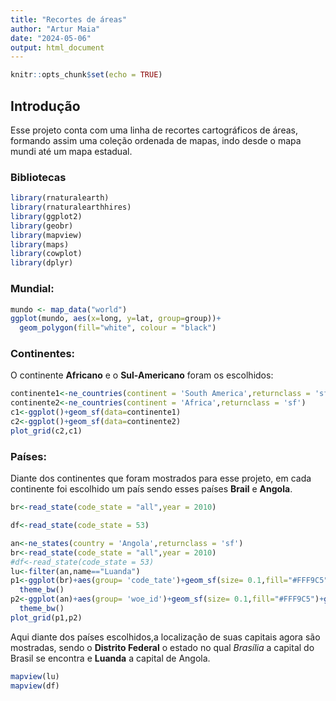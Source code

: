 ```yaml
---
title: "Recortes de áreas"
author: "Artur Maia"
date: "2024-05-06"
output: html_document
---
```


```r
knitr::opts_chunk$set(echo = TRUE)
```

## Introdução

Esse projeto conta com uma linha de recortes cartográficos de áreas, formando assim uma coleção ordenada de mapas, indo desde o mapa mundi até um mapa estadual.

### Bibliotecas
```r
library(rnaturalearth)
library(rnaturalearthhires)
library(ggplot2)
library(geobr)
library(mapview)
library(maps)
library(cowplot)
library(dplyr)
```

### Mundial:
```r
mundo <- map_data("world")
ggplot(mundo, aes(x=long, y=lat, group=group))+
  geom_polygon(fill="white", colour = "black")
```

### Continentes:

O continente **Africano** e o **Sul-Americano** foram os escolhidos:

```r
continente1<-ne_countries(continent = 'South America',returnclass = 'sf')
continente2<-ne_countries(continent = 'Africa',returnclass = 'sf')
c1<-ggplot()+geom_sf(data=continente1)
c2<-ggplot()+geom_sf(data=continente2)
plot_grid(c2,c1)
```

### Países:

Diante dos continentes que foram mostrados para esse projeto, em cada continente foi escolhido um país sendo esses países **Brail** e **Angola**.

```r
br<-read_state(code_state = "all",year = 2010)
```
```r
df<-read_state(code_state = 53)
```
```r
an<-ne_states(country = 'Angola',returnclass = 'sf')
br<-read_state(code_state = "all",year = 2010)
#df<-read_state(code_state = 53)
lu<-filter(an,name=="Luanda")
p1<-ggplot(br)+aes(group= 'code_tate')+geom_sf(size= 0.1,fill="#FFF9C5")+geom_sf(aes(group= 'code_state'),data = df,fill= "#EB8E18", col= "#EB8E18")+labs(x="longitude", y="latitude", title = "Brasil (capital: Distrito Federal)")+
  theme_bw()
p2<-ggplot(an)+aes(group= 'woe_id')+geom_sf(size= 0.1,fill="#FFF9C5")+geom_sf(aes(group= 'woe_id'),data = lu,fill= "#EB8E18", col= "#EB8E18")+labs(x="longitude", y="latitude", title = "Angola (capital: Luanda)")+
  theme_bw()
plot_grid(p1,p2)
```

Aqui diante dos países escolhidos,a localização de suas capitais agora são mostradas, sendo o **Distrito Federal** o estado no qual *Brasília* a capital do Brasil se encontra e **Luanda** a capital de Angola.

```r
mapview(lu)
mapview(df)
```

